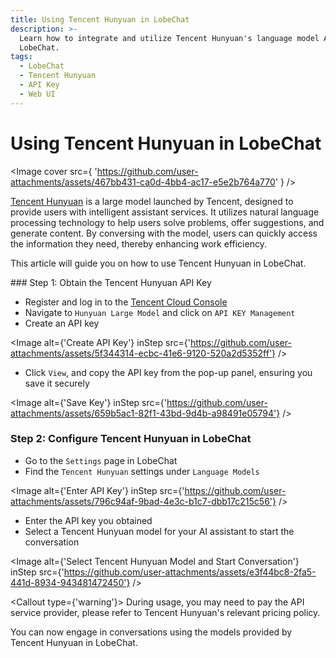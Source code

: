 ```yaml
---
title: Using Tencent Hunyuan in LobeChat
description: >-
  Learn how to integrate and utilize Tencent Hunyuan's language model APIs in
  LobeChat.
tags:
  - LobeChat
  - Tencent Hunyuan
  - API Key
  - Web UI
---
```


# Using Tencent Hunyuan in LobeChat

<Image
  cover
  src={
'https://github.com/user-attachments/assets/467bb431-ca0d-4bb4-ac17-e5e2b764a770'
}
/>

[Tencent Hunyuan](https://hunyuan.tencent.com/) is a large model launched by Tencent, designed to provide users with intelligent assistant services. It utilizes natural language processing technology to help users solve problems, offer suggestions, and generate content. By conversing with the model, users can quickly access the information they need, thereby enhancing work efficiency.

This article will guide you on how to use Tencent Hunyuan in LobeChat.

<Steps>
  ### Step 1: Obtain the Tencent Hunyuan API Key

  - Register and log in to the [Tencent Cloud Console](https://console.cloud.tencent.com/hunyuan/api-key)
  - Navigate to `Hunyuan Large Model` and click on `API KEY Management`
  - Create an API key

  <Image alt={'Create API Key'} inStep src={'https://github.com/user-attachments/assets/5f344314-ecbc-41e6-9120-520a2d5352ff'} />

  - Click `View`, and copy the API key from the pop-up panel, ensuring you save it securely

  <Image alt={'Save Key'} inStep src={'https://github.com/user-attachments/assets/659b5ac1-82f1-43bd-9d4b-a98491e05794'} />

  ### Step 2: Configure Tencent Hunyuan in LobeChat

  - Go to the `Settings` page in LobeChat
  - Find the `Tencent Hunyuan` settings under `Language Models`

  <Image alt={'Enter API Key'} inStep src={'https://github.com/user-attachments/assets/796c94af-9bad-4e3c-b1c7-dbb17c215c56'} />

  - Enter the API key you obtained
  - Select a Tencent Hunyuan model for your AI assistant to start the conversation

  <Image alt={'Select Tencent Hunyuan Model and Start Conversation'} inStep src={'https://github.com/user-attachments/assets/e3f44bc8-2fa5-441d-8934-943481472450'} />

  <Callout type={'warning'}>
    During usage, you may need to pay the API service provider, please refer to Tencent Hunyuan's relevant pricing policy.
  </Callout>
</Steps>

You can now engage in conversations using the models provided by Tencent Hunyuan in LobeChat.
